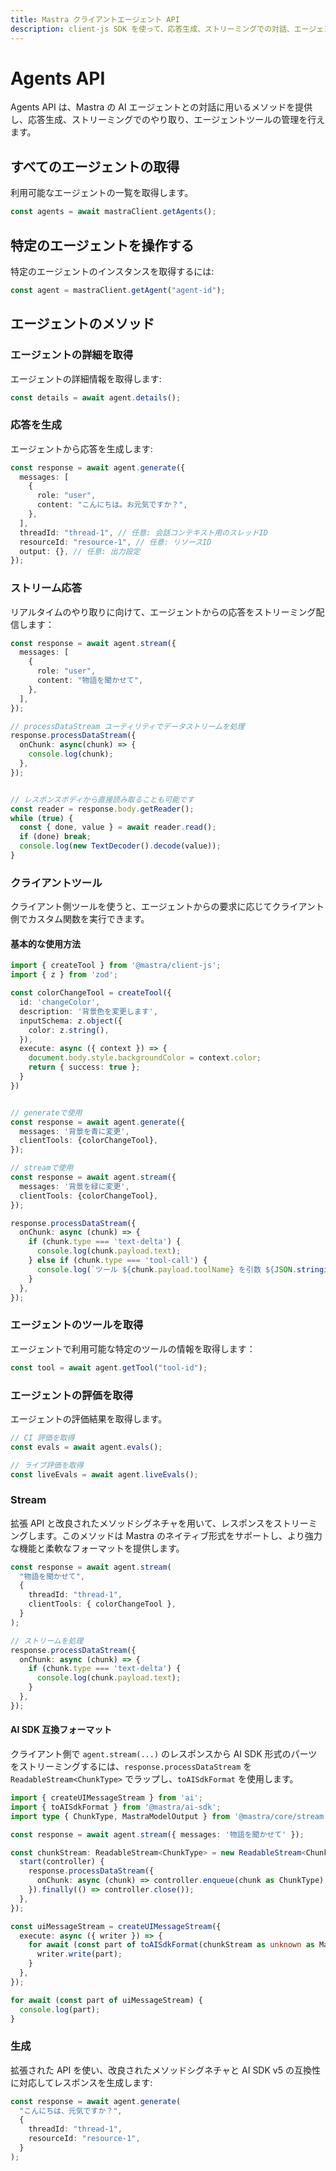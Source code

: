 ```yaml
---
title: Mastra クライアントエージェント API
description: client-js SDK を使って、応答生成、ストリーミングでの対話、エージェントツールの管理など、Mastra の AI エージェントとのやり取り方法を学びます。
---
```


# Agents API

Agents API は、Mastra の AI エージェントとの対話に用いるメソッドを提供し、応答生成、ストリーミングでのやり取り、エージェントツールの管理を行えます。

## すべてのエージェントの取得

利用可能なエージェントの一覧を取得します。

```typescript
const agents = await mastraClient.getAgents();
```


## 特定のエージェントを操作する

特定のエージェントのインスタンスを取得するには:

```typescript
const agent = mastraClient.getAgent("agent-id");
```


## エージェントのメソッド

### エージェントの詳細を取得

エージェントの詳細情報を取得します:

```typescript
const details = await agent.details();
```


### 応答を生成

エージェントから応答を生成します:

```typescript
const response = await agent.generate({
  messages: [
    {
      role: "user",
      content: "こんにちは。お元気ですか？",
    },
  ],
  threadId: "thread-1", // 任意: 会話コンテキスト用のスレッドID
  resourceId: "resource-1", // 任意: リソースID
  output: {}, // 任意: 出力設定
});
```


### ストリーム応答

リアルタイムのやり取りに向けて、エージェントからの応答をストリーミング配信します：

```typescript
const response = await agent.stream({
  messages: [
    {
      role: "user",
      content: "物語を聞かせて",
    },
  ],
});

// processDataStream ユーティリティでデータストリームを処理
response.processDataStream({
  onChunk: async(chunk) => {
    console.log(chunk);
  },
});


// レスポンスボディから直接読み取ることも可能です
const reader = response.body.getReader();
while (true) {
  const { done, value } = await reader.read();
  if (done) break;
  console.log(new TextDecoder().decode(value));
}
```


### クライアントツール

クライアント側ツールを使うと、エージェントからの要求に応じてクライアント側でカスタム関数を実行できます。

#### 基本的な使用方法

```typescript
import { createTool } from '@mastra/client-js';
import { z } from 'zod';

const colorChangeTool = createTool({
  id: 'changeColor',
  description: '背景色を変更します',
  inputSchema: z.object({
    color: z.string(),
  }),
  execute: async ({ context }) => {
    document.body.style.backgroundColor = context.color;
    return { success: true };
  }
})


// generateで使用
const response = await agent.generate({
  messages: '背景を青に変更',
  clientTools: {colorChangeTool},
});

// streamで使用
const response = await agent.stream({
  messages: '背景を緑に変更',
  clientTools: {colorChangeTool},
});

response.processDataStream({
  onChunk: async (chunk) => {
    if (chunk.type === 'text-delta') {
      console.log(chunk.payload.text);
    } else if (chunk.type === 'tool-call') {
      console.log(`ツール ${chunk.payload.toolName} を引数 ${JSON.stringify(chunk.payload.args, null, 2)} で呼び出し中`);
    }
  },
});
```


### エージェントのツールを取得

エージェントで利用可能な特定のツールの情報を取得します：

```typescript
const tool = await agent.getTool("tool-id");
```


### エージェントの評価を取得

エージェントの評価結果を取得します。

```typescript
// CI 評価を取得
const evals = await agent.evals();

// ライブ評価を取得
const liveEvals = await agent.liveEvals();
```


### Stream

拡張 API と改良されたメソッドシグネチャを用いて、レスポンスをストリーミングします。このメソッドは Mastra のネイティブ形式をサポートし、より強力な機能と柔軟なフォーマットを提供します。

```typescript
const response = await agent.stream(
  "物語を聞かせて",
  {
    threadId: "thread-1",
    clientTools: { colorChangeTool },
  }
);

// ストリームを処理
response.processDataStream({
  onChunk: async (chunk) => {
    if (chunk.type === 'text-delta') {
      console.log(chunk.payload.text);
    }
  },
});
```


#### AI SDK 互換フォーマット

クライアント側で `agent.stream(...)` のレスポンスから AI SDK 形式のパーツをストリーミングするには、`response.processDataStream` を `ReadableStream<ChunkType>` でラップし、`toAISdkFormat` を使用します。

```typescript filename="client-ai-sdk-transform.ts" copy
import { createUIMessageStream } from 'ai';
import { toAISdkFormat } from '@mastra/ai-sdk';
import type { ChunkType, MastraModelOutput } from '@mastra/core/stream';

const response = await agent.stream({ messages: '物語を聞かせて' });

const chunkStream: ReadableStream<ChunkType> = new ReadableStream<ChunkType>({
  start(controller) {
    response.processDataStream({
      onChunk: async (chunk) => controller.enqueue(chunk as ChunkType),
    }).finally(() => controller.close());
  },
});

const uiMessageStream = createUIMessageStream({
  execute: async ({ writer }) => {
    for await (const part of toAISdkFormat(chunkStream as unknown as MastraModelOutput, { from: 'agent' })) {
      writer.write(part);
    }
  },
});

for await (const part of uiMessageStream) {
  console.log(part);
}
```


### 生成

拡張された API を使い、改良されたメソッドシグネチャと AI SDK v5 の互換性に対応してレスポンスを生成します:

```typescript
const response = await agent.generate(
  "こんにちは、元気ですか？",
  {
    threadId: "thread-1",
    resourceId: "resource-1",
  }
);
```
